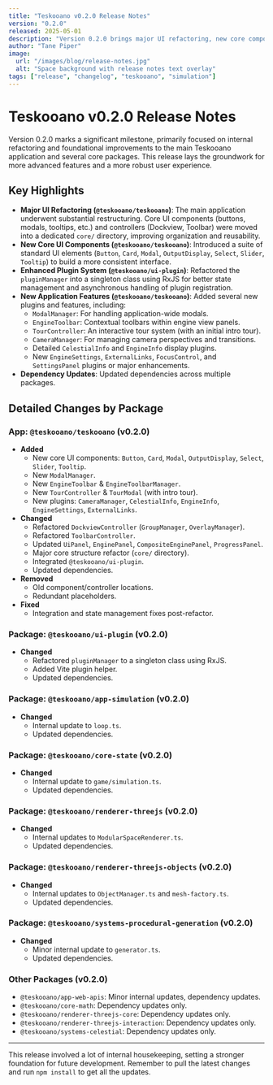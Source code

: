 ```yaml
---
title: "Teskooano v0.2.0 Release Notes"
version: "0.2.0"
released: 2025-05-01
description: "Version 0.2.0 brings major UI refactoring, new core components, plugin system improvements, and dependency updates."
author: "Tane Piper"
image:
  url: "/images/blog/release-notes.jpg"
  alt: "Space background with release notes text overlay"
tags: ["release", "changelog", "teskooano", "simulation"]
---
```


# Teskooano v0.2.0 Release Notes

Version 0.2.0 marks a significant milestone, primarily focused on internal refactoring and foundational improvements to the main Teskooano application and several core packages. This release lays the groundwork for more advanced features and a more robust user experience.

## Key Highlights

- **Major UI Refactoring (`@teskooano/teskooano`)**: The main application underwent substantial restructuring. Core UI components (buttons, modals, tooltips, etc.) and controllers (Dockview, Toolbar) were moved into a dedicated `core/` directory, improving organization and reusability.
- **New Core UI Components (`@teskooano/teskooano`)**: Introduced a suite of standard UI elements (`Button`, `Card`, `Modal`, `OutputDisplay`, `Select`, `Slider`, `Tooltip`) to build a more consistent interface.
- **Enhanced Plugin System (`@teskooano/ui-plugin`)**: Refactored the `pluginManager` into a singleton class using RxJS for better state management and asynchronous handling of plugin registration.
- **New Application Features (`@teskooano/teskooano`)**: Added several new plugins and features, including:
  - `ModalManager`: For handling application-wide modals.
  - `EngineToolbar`: Contextual toolbars within engine view panels.
  - `TourController`: An interactive tour system (with an initial intro tour).
  - `CameraManager`: For managing camera perspectives and transitions.
  - Detailed `CelestialInfo` and `EngineInfo` display plugins.
  - New `EngineSettings`, `ExternalLinks`, `FocusControl`, and `SettingsPanel` plugins or major enhancements.
- **Dependency Updates**: Updated dependencies across multiple packages.

## Detailed Changes by Package

### App: `@teskooano/teskooano` (v0.2.0)

- **Added**
  - New core UI components: `Button`, `Card`, `Modal`, `OutputDisplay`, `Select`, `Slider`, `Tooltip`.
  - New `ModalManager`.
  - New `EngineToolbar` & `EngineToolbarManager`.
  - New `TourController` & `TourModal` (with intro tour).
  - New plugins: `CameraManager`, `CelestialInfo`, `EngineInfo`, `EngineSettings`, `ExternalLinks`.
- **Changed**
  - Refactored `DockviewController` (`GroupManager`, `OverlayManager`).
  - Refactored `ToolbarController`.
  - Updated `UiPanel`, `EnginePanel`, `CompositeEnginePanel`, `ProgressPanel`.
  - Major core structure refactor (`core/` directory).
  - Integrated `@teskooano/ui-plugin`.
  - Updated dependencies.
- **Removed**
  - Old component/controller locations.
  - Redundant placeholders.
- **Fixed**
  - Integration and state management fixes post-refactor.

### Package: `@teskooano/ui-plugin` (v0.2.0)

- **Changed**
  - Refactored `pluginManager` to a singleton class using RxJS.
  - Added Vite plugin helper.
  - Updated dependencies.

### Package: `@teskooano/app-simulation` (v0.2.0)

- **Changed**
  - Internal update to `loop.ts`.
  - Updated dependencies.

### Package: `@teskooano/core-state` (v0.2.0)

- **Changed**
  - Internal update to `game/simulation.ts`.
  - Updated dependencies.

### Package: `@teskooano/renderer-threejs` (v0.2.0)

- **Changed**
  - Internal updates to `ModularSpaceRenderer.ts`.
  - Updated dependencies.

### Package: `@teskooano/renderer-threejs-objects` (v0.2.0)

- **Changed**
  - Internal updates to `ObjectManager.ts` and `mesh-factory.ts`.
  - Updated dependencies.

### Package: `@teskooano/systems-procedural-generation` (v0.2.0)

- **Changed**
  - Minor internal update to `generator.ts`.
  - Updated dependencies.

### Other Packages (v0.2.0)

- `@teskooano/app-web-apis`: Minor internal updates, dependency updates.
- `@teskooano/core-math`: Dependency updates only.
- `@teskooano/renderer-threejs-core`: Dependency updates only.
- `@teskooano/renderer-threejs-interaction`: Dependency updates only.
- `@teskooano/systems-celestial`: Dependency updates only.

---

This release involved a lot of internal housekeeping, setting a stronger foundation for future development. Remember to pull the latest changes and run `npm install` to get all the updates.
